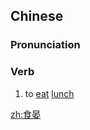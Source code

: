 ==Chinese==
{{zh-forms}}

===Pronunciation===
{{zh-pron
|c=sik6 aan3
|cat=v
}}

===Verb===
{{zh-verb}}

# {{lb|zh|Cantonese}} to [[eat]] [[lunch]]

[[zh:食晏]]